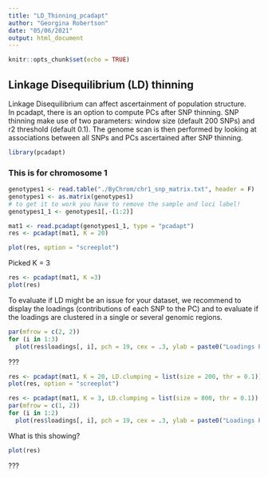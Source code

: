 ```yaml
---
title: "LD_Thinning_pcadapt"
author: "Georgina Robertson"
date: "05/06/2021"
output: html_document
---
```


```r
knitr::opts_chunk$set(echo = TRUE)
```

## Linkage Disequilibrium (LD) thinning
Linkage Disequilibrium can affect ascertainment of population structure.  
In pcadapt, there is an option to compute PCs after SNP thinning. SNP thinning make use of two parameters: window size (default 200 SNPs) and r2 threshold (default 0.1). The genome scan is then performed by looking at associations between all SNPs and PCs ascertained after SNP thinning.  
```r
library(pcadapt)
```

### This is for chromosome 1
```r
genotypes1 <- read.table("./ByChrom/chr1_snp_matrix.txt", header = F)
genotypes1 <- as.matrix(genotypes1)
# to get it to work you have to remove the sample and loci label!
genotypes1_1 <- genotypes1[,-(1:2)]
```

```r
mat1 <- read.pcadapt(genotypes1_1, type = "pcadapt")
res <- pcadapt(mat1, K = 20)
```

```r
plot(res, option = "screeplot")
```

Picked K = 3
```r
res <- pcadapt(mat1, K =3)
plot(res)
```

To evaluate if LD might be an issue for your dataset, we recommend to display the loadings (contributions of each SNP to the PC) and to evaluate if the loadings are clustered in a single or several genomic regions.
```r
par(mfrow = c(2, 2))
for (i in 1:3)
  plot(res$loadings[, i], pch = 19, cex = .3, ylab = paste0("Loadings PC", i))
```
???

```r
res <- pcadapt(mat1, K = 20, LD.clumping = list(size = 200, thr = 0.1))
plot(res, option = "screeplot")
```

```r
res <- pcadapt(mat1, K = 3, LD.clumping = list(size = 800, thr = 0.1))
par(mfrow = c(1, 2))
for (i in 1:2)
  plot(res$loadings[, i], pch = 19, cex = .3, ylab = paste0("Loadings PC", i))
```
What is this showing? 

```r
plot(res)
```
???
